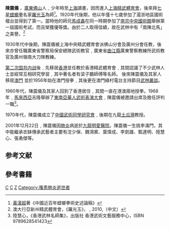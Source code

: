'''陳震儀''' {{BD|1908年||2001年|12月22日|catIdx=C}}，[[廣東|廣東]][[佛山|佛山]]人﹐少年時至[[上海|上海]]讀書，因而進入[[精武體育會|上海精武體育會]]，後來拜[[七星螳螂拳|七星螳螂拳]]名家[[羅光玉|羅光玉]]為師<ref>[[黃漢超|黃漢超]]著《中國近百年螳螂拳術史述論稿》</ref>。1920年代後期，他以年僅十七歲參加了滬浙地區國術檑台並得到了第一。當時他的師兄[[馬成鑫|馬成鑫]]在同一時期參加了[[中央國術館|南京中央國術館]]舉辦第一屆國術考試，而且榮獲優等獎。由於二人取得佳績，故在武林中有「南陳北馬」之美譽。<ref>澳大行亞新州精武體育會，《羅光玉》， {{cite web |url=http://nswchinwoo.com/chinese/master/master4.html |title=存档副本 |accessdate=2010-07-15 |deadurl=yes |archiveurl=https://web.archive.org/web/20100918042312/http://www.nswchinwoo.com/chinese/master/master4.html |archivedate=2010-09-18 }}, 2010,（中文）</ref> 

1930年代中後期，陳震儀被上海中央精武體育會派佛山分會及廣州分會任教，後來亦曾任職廣東省警察局保安總隊武術教官﹐廣東省[[曲江縣|曲江縣]]廣東警察教練所武術教官及廣州嶺南大刀隊教練。

[[第二次国共内战|第二次国共内战]]後﹐先移居[[香港|香港]]並任教於香港精武體育會﹐其間認識了不少武林人士並經常互相研究學習﹐其中著名者有梁子鵬師傅等名師。 後來陳震儀及其家人移居[[澳門|澳門]]  並於1956年始在澳門授拳﹐其後更在澳門綠村電台主持節目[[武林叢談|武林叢談]]。

1960年代，陳震儀及其家人回到了香港居住﹐其間一直在港澳兩地授拳。1968年﹐[[馬來西亞|馬來西亞]]吉隆舉辦了[[東南亞華人武術表演大會|東南亞華人武術表演大會]]﹐陳震儀被邀請出席及擔任評判一職<ref>陸慧心，《香港武林名師集》，出版社 香港武術文藝服務中心，ISBN 9789628541423   </ref>。

1970年代，陳震儀成立了[[中國武術同學研究會|中國武術同學研究會]]﹐後期在九龍[[土瓜灣|土瓜灣]]教授。

2001年12月22日﹐陳震儀因[[肺炎|肺炎]]病逝於[[九龍|九龍]][[明愛醫院|明愛醫院]]。陳震儀一生挑李滿門，其中能繼承衣缽傳承武藝者主要有沈少保、魏鴻賓、葉偉成、李劍雄、甄達明、陸慧心、張勇傑等。
 
==参考文献==
<references />

==參考書籍==
{{cite book |last= |first= |author=陸慧心 |authorlink= |coauthors= |editor= |others= |title=《香港武林名師集》 |origdate= |origyear= |origmonth= |url= |format= |accessdate= |accessyear= |accessmonth= |edition= |series= |date= |year= |month= |publisher=香港武術文藝服務中心 |location= |language= |isbn= 9789628541423 |oclc= |doi= |id= |pages= |chapter= |chapterurl= |quote= }}

[[Category:中國武術家|C]]
[[Category:電台主持人|C]]
[[Category:陈姓|Z]]
[[Category:罹患肺炎逝世者|Category:罹患肺炎逝世者]]